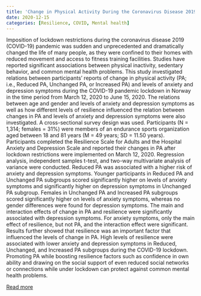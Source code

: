 ```yaml
---
title: 'Change in Physical Activity During the Coronavirus Disease 2019 Lockdown in Norway: The Buffering Effect of Resilience on Mental Health'
date: 2020-12-15
categories: [Resilience, COVID, Mental health]
---
```


Imposition of lockdown restrictions during the coronavirus disease 2019 (COVID-19) pandemic was sudden and unprecedented and dramatically changed the life of many people, as they were confined to their homes with reduced movement and access to fitness training facilities. Studies have reported significant associations between physical inactivity, sedentary behavior, and common mental health problems. This study investigated relations between participants’ reports of change in physical activity (PA; i.e., Reduced PA, Unchanged PA, or Increased PA) and levels of anxiety and depression symptoms during the COVID-19 pandemic lockdown in Norway in the time period from March 12, 2020 to June 15, 2020. The relations between age and gender and levels of anxiety and depression symptoms as well as how different levels of resilience influenced the relation between changes in PA and levels of anxiety and depression symptoms were also investigated. A cross-sectional survey design was used. Participants (N = 1,314; females = 31%) were members of an endurance sports organization aged between 18 and 81 years (M = 49 years; SD = 11.50 years). Participants completed the Resilience Scale for Adults and the Hospital Anxiety and Depression Scale and reported their changes in PA after lockdown restrictions were implemented on March 12, 2020. Regression analysis, independent samples t-test, and two-way multivariate analysis of variance were conducted. Reduced PA was associated with a higher risk of anxiety and depression symptoms. Younger participants in Reduced PA and Unchanged PA subgroups scored significantly higher on levels of anxiety symptoms and significantly higher on depression symptoms in Unchanged PA subgroup. Females in Unchanged PA and Increased PA subgroups scored significantly higher on levels of anxiety symptoms, whereas no gender differences were found for depression symptoms. The main and interaction effects of change in PA and resilience were significantly associated with depression symptoms. For anxiety symptoms, only the main effect of resilience, but not PA, and the interaction effect were significant. Results further showed that resilience was an important factor that influenced the levels of change in PA. High levels of resilience were associated with lower anxiety and depression symptoms in Reduced, Unchanged, and Increased PA subgroups during the COVID-19 lockdown. Promoting PA while boosting resilience factors such as confidence in own ability and drawing on the social support of even reduced social networks or connections while under lockdown can protect against common mental health problems.

[Read more](https://doi.org/10.3389/fpsyg.2020.598481)
